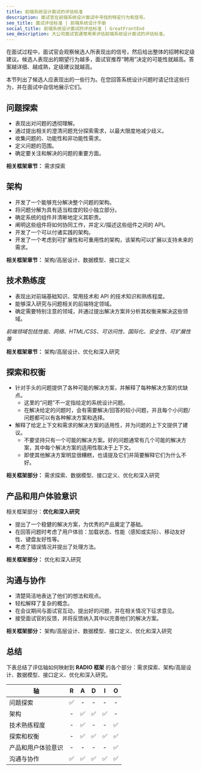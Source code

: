 ```yaml
---
title: 前端系统设计面试的评估标准
description: 面试官在前端系统设计面试中寻找的特定行为和信号。
seo_title: 面试评估标准 | 前端系统设计手册
social_title: 前端系统设计面试的评估标准 | GreatFrontEnd
seo_description: 大公司面试官通常用来评估前端系统设计面试的评估标准。
---
```


在面试过程中，面试官会观察候选人所表现出的信号，然后给出整体的招聘和定级建议。候选人表现出的期望行为越多，面试官推荐“聘用”决定的可能性就越高。答案越详细、越成熟，定级建议就越高。

本节列出了候选人应表现出的一些行为。在您回答系统设计问题时请记住这些行为，并在面试中自信地展示它们。

## 问题探索

* 表现出对问题的透彻理解。
* 通过提出相关的澄清问题充分探索需求，以最大限度地减少歧义。
* 收集问题的、功能性和非功能性需求。
* 定义问题的范围。
* 确定要关注和解决的问题的重要方面。

<div className="mt-6 space-x-1 space-y-1 text-sm">
  <strong className="font-medium">相关框架章节：</strong>
  需求探索
</div>

## 架构

* 开发了一个能够充分解决整个问题的架构。
* 将问题分解为具有适当粒度的较小独立部分。
* 确定系统的组件并清晰地定义其职责。
* 阐明这些组件将如何协同工作，并定义/描述这些组件之间的 API。
* 开发了一个可以付诸实践的架构。
* 开发了一个考虑到可扩展性和可重用性的架构，该架构可以扩展以支持未来的需求。

<div className="mt-6 space-x-1 space-y-1 text-sm">
  <strong className="font-medium">相关框架章节：</strong>
  架构/高层设计、数据模型、接口定义
</div>

## 技术熟练度

* 表现出对前端基础知识、常用技术和 API 的技术知识和熟练程度。
* 能够深入研究与问题相关的前端特定领域。
* 确定需要特别注意的领域，并通过提出解决方案并分析其权衡来解决这些领域。

*前端领域包括性能、网络、HTML/CSS、可访问性、国际化、安全性、可扩展性等*

<div className="mt-6 space-x-1 space-y-1 text-sm">
  <strong className="font-medium">相关框架章节：</strong>
  架构/高层设计、优化和深入研究
</div>

## 探索和权衡

* 针对手头的问题提供了各种可能的解决方案，并解释了每种解决方案的优缺点。
  * 这里的“问题”不一定指给定的系统设计问题。
  * 在解决给定的问题时，会有需要解决/回答的较小问题，并且每个小问题/问题都可以有各种解决方案和选择。
* 解释了给定上下文和需求的解决方案的适用性，并为问题的上下文提供了建议。
  * 不要坚持只有一个可能的解决方案。好的问题通常有几个可能的解决方案，其中每个解决方案的适用性取决于上下文。
  * 即使其他解决方案明显很糟糕，也请提及它们并简要解释它们为什么不好。

<div className="mt-6 space-x-1 space-y-1 text-sm">
  <strong className="font-medium">相关框架部分：</strong>
  需求探索、数据模型、接口定义、优化和深入研究
</div>

## 产品和用户体验意识

相关框架部分：**优化和深入研究**

* 提出了一个稳健的解决方案，为优秀的产品奠定了基础。
* 在回答问题时考虑了用户体验：加载状态、性能（感知或实际）、移动友好性、键盘友好性等。
* 考虑了错误情况并提出了处理方法。

<div className="mt-6 space-x-1 space-y-1 text-sm">
  <strong className="font-medium">相关框架部分：</strong>
  优化和深入研究
</div>

## 沟通与协作

* 清楚简洁地表达了他们的想法和观点。
* 轻松解释了复杂的概念。
* 在会议期间与面试官互动，提出好的问题，并在相关情况下征求意见。
* 接受面试官的反馈，并将反馈纳入其中以完善他们的解决方案。

<div className="mt-6 space-x-1 space-y-1 text-sm">
  <strong className="font-medium">相关框架部分：</strong>
  架构/高层设计、数据模型、接口定义、优化和深入研究
</div>

## 总结

下表总结了评估轴如何映射到 **RADIO 框架** 的各个部分：需求探索、架构/高层设计、数据模型、接口定义、优化和深入研究。

| 轴 |  R  |  A  |  D  |  I  |  O  |
| ------------------------------- | :-: | :-: | :-: | :-: | :-: |
| 问题探索 | ✅  |  -  |  -  |  -  |  -  |
| 架构 |  -  | ✅  | ✅  | ✅  |  -  |
| 技术熟练程度 |  -  | ✅  |  -  |  -  | ✅  |
| 探索和权衡 |  -  | ✅  | ✅  | ✅  | ✅  |
| 产品和用户体验意识 |  -  |  -  |  -  |  -  | ✅  |
| 沟通与协作 | ✅  | ✅  | ✅  | ✅  | ✅  |
